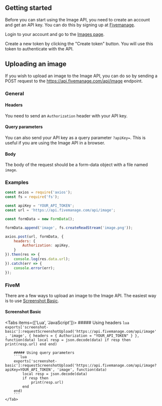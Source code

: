 
## Getting started
Before you can start using the Image API, you need to create an account and get an API key.
You can do this by signing up at [Fivemanage](https://www.fivemanage.com).

Login to your account and go to the [Images page](https://www.fivemanage.com/dashbaord/images).

Create a new token by clicking the "Create token" button. You will use this token to authenticate with the API.

## Uploading an image
If you wish to upload an image to the Image API, you can do so by sending a POST request to the https://api.fivemanage.com/api/image endpoint.

### General

#### Headers
You need to send an `Authorization` header with your API key.

#### Query parameters
You can also send your API key as a query parameter `?apiKey=`. This is useful if you are using the Image API in a browser.

#### Body
The body of the request should be a form-data object with a file named `image`.

### Examples
```js
const axios = require('axios');
const fs = require('fs');

const apiKey = 'YOUR_API_TOKEN';
const url = 'https://api.fivemanage.com/api/image';

const formData = new FormData();

formData.append('image', fs.createReadStream('image.png'));

axios.post(url, formData, {
    headers: {
        Authorization: apiKey,
    }
}).then(res => {
    console.log(res.data.url);
}).catch(err => {
    console.error(err);
});
```


### FiveM

There are a few ways to upload an image to the Image API. The easiest way is to use [Screenshot Basic](https://github.com/citizenfx/screenshot-basic).

#### Screenshot Basic

<Tabs items={['Lua', 'JavaScript']}>
    <Tab>
        ##### Using headers
        ```lua
        exports['screenshot-basic']:requestScreenshotUpload('https://api.fivemanage.com/api/image',
        'image',
        {
            headers = {
                Authorization = "YOUR_API_TOKEN"
            }
        },
        function(data)
            local resp = json.decode(data)
            if resp then
                print(resp.url)
            end
        end)
        ```

        ##### Using query parameters
        ```lua
        exports['screenshot-basic']:requestScreenshotUpload('https://api.fivemanage.com/api/image?apiKey=YOUR_API_TOKEN', 'image', function(data)
            local resp = json.decode(data)
            if resp then
                print(resp.url)
            end
        end)
        ```
    </Tab>
</Tabs>


